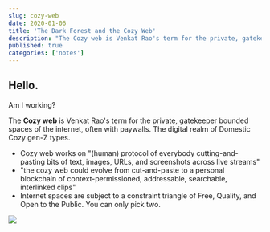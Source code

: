 ```yaml
---
slug: cozy-web
date: 2020-01-06
title: 'The Dark Forest and the Cozy Web'
description: "The Cozy web is Venkat Rao's term for the private, gatekeeper bounded spaces of the internet, often with paywalls. The digital realm of Domestic Cozy gen-Z types."
published: true
categories: ['notes']
---
```


<NoteSidebar>

## Hello.

Am I working?

</NoteSidebar>

The **Cozy web** is Venkat Rao's term for the private, gatekeeper bounded spaces of the internet, often with paywalls. The digital realm of Domestic Cozy gen-Z types.

- Cozy web works on "(human) protocol of everybody cutting-and-pasting bits of text, images, URLs, and screenshots across live streams"
- "the cozy web could evolve from cut-and-paste to a personal blockchain of context-permissioned, addressable, searchable, interlinked clips"
- Internet spaces are subject to a constraint triangle of Free, Quality, and Open to the Public. You can only pick two.


![](./cozyweb-tw.png)

